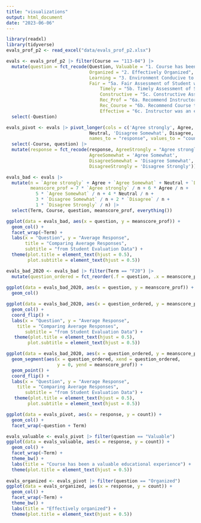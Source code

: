 ```yaml
---
title: "visualizations"
output: html_document
date: "2023-06-06"
---
```


```r
library(readxl)
library(tidyverse)
evals_prof_p2 <- read_excel("data/evals_prof_p2.xlsx")

evals <- evals_prof_p2 |> filter(Course == "113-04") |>
  mutate(question = fct_recode(Question, Valuable = "1. Course has been a valuable educational experience",
                               Organized = "2. Effectively Organized",
                               Learning = "3. Environment Conducive to Learning",
                               Fair = "5a. Fair Assessment of Student work",
                                   Timely = "5b. Timely Assessment of Student Work",
                                   Constructive = "5c. Constructive Assessment of Student Work",
                                   Rec_Prof = "6a. Recommend Instructor to another student",
                                   Rec_Course = "6b. Recommend Course to another student",
                                   Effective = "6c. Instructor was an effective teacher")) |> select(Term, Course, question, everything()) |>
  select(-Question)

evals_pivot <- evals |> pivot_longer(cols = c('Agree strongly', Agree, 'Agree Somewhat', 
                               Neutral, 'Disagree Somewhat', Disagree, 'Disagree Strongly'),
                               names_to = "response", values_to = "count") |>
  select(-Course, question) |>
  mutate(response = fct_recode(response, AgreeStrongly = "Agree strongly",
                               AgreeSomewhat = 'Agree Somewhat',
                               DisagreeSomewhat = 'Disagree Somewhat',
                               DisagreeStrongly = 'Disagree Strongly'))
```

```r
evals_bad <- evals |>
  mutate(n = `Agree strongly` + Agree + `Agree Somewhat` + Neutral + `Disagree Somewhat` + Disagree + `Disagree Strongly`,
         meanscore_prof = 7 * `Agree strongly` / n + 6 * Agree / n +
           5 * `Agree Somewhat` / n + 4 * Neutral / n +
           3 * `Disagree Somewhat` / n + 2 * `Disagree` / n + 
           1 * `Disagree Strongly` / n) |>
  select(Term, Course, question, meanscore_prof, everything())

ggplot(data = evals_bad, aes(x = question, y = meanscore_prof)) +
  geom_col() +
  facet_wrap(~Term) +
  labs(x = "Question", y = "Average Response",
       title = "Comparing Average Responses",
       subtitle = "from Student Evaluation Data") +
  theme(plot.title = element_text(hjust = 0.5),
        plot.subtitle = element_text(hjust = 0.5)) 

evals_bad_2020 <- evals_bad |> filter(Term == "F20") |>
  mutate(question_ordered = fct_reorder(.f = question, .x = meanscore_prof))
  
ggplot(data = evals_bad_2020, aes(x = question, y = meanscore_prof)) +
  geom_col() 

ggplot(data = evals_bad_2020, aes(x = question_ordered, y = meanscore_prof)) +
  geom_col() +
  coord_flip() +
  labs(x = "Question", y = "Average Response",
    title = "Comparing Average Responses",
       subtitle = "from Student Evaluation Data") +
   theme(plot.title = element_text(hjust = 0.5),
        plot.subtitle = element_text(hjust = 0.5)) 

ggplot(data = evals_bad_2020, aes(x = question_ordered, y = meanscore_prof)) +
  geom_segment(aes(x = question_ordered, xend = question_ordered,
                   y = 0, yend = meanscore_prof)) +
  geom_point() +
  coord_flip() +
  labs(x = "Question", y = "Average Response",
    title = "Comparing Average Responses",
       subtitle = "from Student Evaluation Data") +
   theme(plot.title = element_text(hjust = 0.5),
        plot.subtitle = element_text(hjust = 0.5)) 
```

```r
ggplot(data = evals_pivot, aes(x = response, y = count)) +
  geom_col() + 
  facet_wrap(~question + Term)

evals_valuable <- evals_pivot |> filter(question == "Valuable")
ggplot(data = evals_valuable, aes(x = response, y = count)) +
  geom_col() +
  facet_wrap(~Term) +
  theme_bw() +
  labs(title = "Course has been a valuable educational experience") +
  theme(plot.title = element_text(hjust = 0.5))
 
evals_organized <- evals_pivot |> filter(question == "Organized")
ggplot(data = evals_organized, aes(x = response, y = count)) +
  geom_col() +
  facet_wrap(~Term) +
  theme_bw() +
  labs(title = "Effectively organized") +
  theme(plot.title = element_text(hjust = 0.5))
```

